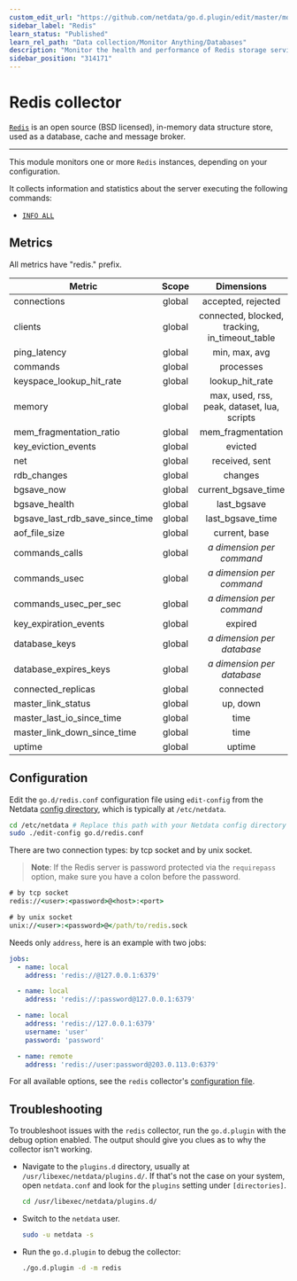 ```yaml
---
custom_edit_url: "https://github.com/netdata/go.d.plugin/edit/master/modules/redis/README.md"
sidebar_label: "Redis"
learn_status: "Published"
learn_rel_path: "Data collection/Monitor Anything/Databases"
description: "Monitor the health and performance of Redis storage services with zero configuration, per-second metric granularity, and interactive visualizations."
sidebar_position: "314171"
---
```



# Redis collector

[`Redis`](https://redis.io/) is an open source (BSD licensed), in-memory data structure store, used as a database, cache
and message broker.

---

This module monitors one or more `Redis` instances, depending on your configuration.

It collects information and statistics about the server executing the following commands:

- [`INFO ALL`](https://redis.io/commands/info)

## Metrics

All metrics have "redis." prefix.

| Metric                          | Scope  |                   Dimensions                   |     Units      |
|---------------------------------|:------:|:----------------------------------------------:|:--------------:|
| connections                     | global |               accepted, rejected               | connections/s  |
| clients                         | global | connected, blocked, tracking, in_timeout_table |    clients     |
| ping_latency                    | global |                 min, max, avg                  |    seconds     |
| commands                        | global |                   processes                    |   commands/s   |
| keyspace_lookup_hit_rate        | global |                lookup_hit_rate                 |   percentage   |
| memory                          | global |  max, used, rss, peak, dataset, lua, scripts   |     bytes      |
| mem_fragmentation_ratio         | global |               mem_fragmentation                |     ratio      |
| key_eviction_events             | global |                    evicted                     |     keys/s     |
| net                             | global |                 received, sent                 |   kilobits/s   |
| rdb_changes                     | global |                    changes                     |   operations   |
| bgsave_now                      | global |              current_bgsave_time               |    seconds     |
| bgsave_health                   | global |                  last_bgsave                   |     status     |
| bgsave_last_rdb_save_since_time | global |                last_bgsave_time                |    seconds     |
| aof_file_size                   | global |                 current, base                  |     bytes      |
| commands_calls                  | global |         <i>a dimension per command</i>         |     calls      |
| commands_usec                   | global |         <i>a dimension per command</i>         |  microseconds  |
| commands_usec_per_sec           | global |         <i>a dimension per command</i>         | microseconds/s |
| key_expiration_events           | global |                    expired                     |     keys/s     |
| database_keys                   | global |        <i>a dimension per database</i>         |      keys      |
| database_expires_keys           | global |        <i>a dimension per database</i>         |      keys      |
| connected_replicas              | global |                   connected                    |    replicas    |
| master_link_status              | global |                    up, down                    |     status     |
| master_last_io_since_time       | global |                      time                      |    seconds     |
| master_link_down_since_time     | global |                      time                      |    seconds     |
| uptime                          | global |                     uptime                     |    seconds     |

## Configuration

Edit the `go.d/redis.conf` configuration file using `edit-config` from the
Netdata [config directory](/docs/getting-started/manage-and-configure/configuration), which is typically at `/etc/netdata`.

```bash
cd /etc/netdata # Replace this path with your Netdata config directory
sudo ./edit-config go.d/redis.conf
```

There are two connection types: by tcp socket and by unix socket.

> **Note**: If the Redis server is password protected via the `requirepass` option, make sure you have a colon before
> the password.

```cmd
# by tcp socket
redis://<user>:<password>@<host>:<port>

# by unix socket
unix://<user>:<password>@</path/to/redis.sock
```

Needs only `address`, here is an example with two jobs:

```yaml
jobs:
  - name: local
    address: 'redis://@127.0.0.1:6379'

  - name: local
    address: 'redis://:password@127.0.0.1:6379'

  - name: local
    address: 'redis://127.0.0.1:6379'
    username: 'user'
    password: 'password'

  - name: remote
    address: 'redis://user:password@203.0.113.0:6379'
```

For all available options, see the `redis`
collector's [configuration file](https://github.com/netdata/go.d.plugin/blob/master/config/go.d/redis.conf).

## Troubleshooting

To troubleshoot issues with the `redis` collector, run the `go.d.plugin` with the debug option enabled. The output
should give you clues as to why the collector isn't working.

- Navigate to the `plugins.d` directory, usually at `/usr/libexec/netdata/plugins.d/`. If that's not the case on
  your system, open `netdata.conf` and look for the `plugins` setting under `[directories]`.

  ```bash
  cd /usr/libexec/netdata/plugins.d/
  ```

- Switch to the `netdata` user.

  ```bash
  sudo -u netdata -s
  ```

- Run the `go.d.plugin` to debug the collector:

  ```bash
  ./go.d.plugin -d -m redis
  ```
